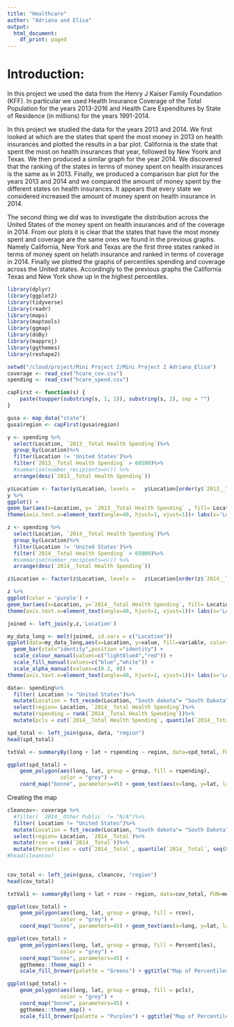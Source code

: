 ```yaml
---
title: "Healthcare"
author: "Adriana and Elisa"
output:
  html_document:
    df_print: paged
---
```


# Introduction:
In this project we used the data from the Henry J Kaiser Family Foundation (KFF). In particular we used Health Insurance Coverage of the Total Population for the years 2013-2016 and Health Care Expenditures by State of Residence (in millions) for the years 1991-2014.

In this project we studied the data for the years 2013 and 2014. We first looked at which are the states that spent the most money in 2013 on health insurances and plotted the results in a bar plot. California is the state that spent the most on health insurances that year, followed by New Yoork and Texas. We then produced a similar graph for the year 2014. We discovered that the ranking of the states in terms of money spent on health insurances is the same as in 2013.
Finally, we produced a comparison bar plot for the years 2013 and 2014 and we compared the amount of money spent by the different states on health insurances. It appears that every state we considered increased the amount of money spent on health insurance in 2014.

The second thing we did was to investigate the distribution across the United States of the money spent on health insurances and of the coverage in 2014. From our plots it is clear that the states that have the most money spent and coverage are the same ones we found in the previous graphs. Namely California, New York and Texas are the first three states ranked in terms of money spent on helath insurance and ranked in terms of coverage in 2014. Finally we plotted the graphs of percentiles spending and coverage across the United states. Accordingly to the previous graphs the California Texas and New York show up in the highest percentiles.


```r
library(dplyr)
library(ggplot2)
library(tidyverse)
library(readr)
library(maps)
library(maptools)
library(ggmap)
library(doBy)
library(mapproj)
library(ggthemes)
library(reshape2)
```



```r
setwd("/cloud/project/Mini Project 2/Mini Project 2 Adriana_Elisa")
coverage <- read_csv("hcare_cov.csv")
spending <- read_csv("hcare_spend.csv")
```

```r
capFirst <- function(s) {
    paste(toupper(substring(s, 1, 1)), substring(s, 2), sep = "")
}
```

```r
gusa <- map_data("state")
gusa$region <- capFirst(gusa$region)
```





```r
y <- spending %>%
  select(Location, `2013__Total Health Spending`)%>%
  group_by(Location)%>%
  filter(Location != 'United States')%>%
  filter(`2013__Total Health Spending` > 60500)%>%
  #summarise(number_recipients=n()) %>%
  arrange(desc(`2013__Total Health Spending`))

y$Location <- factor(y$Location, levels =   y$Location[order(y$`2013__Total Health Spending`, decreasing = T)])
y %>%
ggplot() +
geom_bar(aes(x=Location, y= `2013__Total Health Spending` , fill= Location), stat = 'identity')+
theme(axis.text.x=element_text(angle=40, hjust=1, vjust=1))+ labs(x='Location')+ labs(y= 'Total spent in 2013')
```



```r
z <- spending %>%
  select(Location, `2014__Total Health Spending`)%>%
  group_by(Location)%>%
  filter(Location != 'United States')%>%
  filter(`2014__Total Health Spending` > 65000)%>%
  #summarise(number_recipients=n()) %>%
  arrange(desc(`2014__Total Health Spending`))

z$Location <- factor(z$Location, levels =   z$Location[order(z$`2014__Total Health Spending`, decreasing = T)])

z %>%
ggplot(color = 'purple') +
geom_bar(aes(x=Location, y=`2014__Total Health Spending`, fill= Location), stat = 'identity')+
theme(axis.text.x=element_text(angle=40, hjust=1, vjust=1))+ labs(x='Location')+ labs(y= 'Total spent in 2014')
```



```r
joined <- left_join(y,z,'Location')

my_data_long <- melt(joined, id.vars = c("Location"))
ggplot(data=my_data_long,aes(x=Location, y=value, fill=variable, color=variable, alpha=variable)) +
  geom_bar(stat="identity",position ="identity") +
  scale_colour_manual(values=c("lightblue4","red")) +
  scale_fill_manual(values=c("blue","white")) +
  scale_alpha_manual(values=c(0.2, 0)) +
theme(axis.text.x=element_text(angle=40, hjust=1, vjust=1))+ labs(x='Location')+ labs(y= 'Total spent')
```





```r
data<- spending%>%
  filter( Location != "United States")%>%
  mutate(Location = fct_recode(Location, "South dakota"= "South Dakota", "South carolina"= "South Carolina", "Rhode island"= "Rhode Island", "District of columbia"= "District of Columbia", "New hampshire"= "New Hampshire", "New mexico"= "New Mexico", "New jersey"= "New Jersey", "New york"= "New York", "North carolina"= "North Carolina", "West virginia"= "West Virginia", "North dakota"= "North Dakota"))%>%
  select(region= Location, `2014__Total Health Spending`)%>%
  mutate(rspending = rank(`2014__Total Health Spending`))%>%
  mutate(pcls = cut(`2014__Total Health Spending`, quantile(`2014__Total Health Spending`, seq(0, 1, len = 6)), include.lowest = TRUE))
```


```r
spd_total <- left_join(gusa, data, "region")
head(spd_total)
```


```r

txtVal <- summaryBy(long + lat + rspending ~ region, data=spd_total, FUN=mean, keep.names=T)

ggplot(spd_total) +
    geom_polygon(aes(long, lat, group = group, fill = rspending),
                 color = "grey") +
    coord_map("bonne", parameters=45) + geom_text(aes(x=long, y=lat, label=rspending), data=txtVal, col="red", cex=2.5) + ggtitle("Map of Spending Total Rank in 2014")
```






Creating the map

```r
cleancov<- coverage %>%
  #filter( `2014__Other Public` != "N/A")%>%
  filter( Location != "United States")%>%
  mutate(Location = fct_recode(Location, "South dakota"= "South Dakota", "South carolina"= "South Carolina", "Rhode island"= "Rhode Island", "District of columbia"= "District of Columbia", "New hampshire"= "New Hampshire", "New mexico"= "New Mexico", "New jersey"= "New Jersey", "New york"= "New York", "North carolina"= "North Carolina", "West virginia"= "West Virginia", "North dakota"= "North Dakota"))%>%
  select(region= Location, `2014__Total`)%>%
  mutate(rcov = rank(`2014__Total`))%>%
  mutate(Percentiles = cut(`2014__Total`, quantile(`2014__Total`, seq(0, 1, len = 6)), include.lowest = TRUE))
#head(cleancov)
  
```


```r
cov_total <- left_join(gusa, cleancov, "region")
head(cov_total)
```






```r
txtVal1 <- summaryBy(long + lat + rcov ~ region, data=cov_total, FUN=mean, keep.names=T)

ggplot(cov_total) +
    geom_polygon(aes(long, lat, group = group, fill = rcov),
                 color = "grey") +
    coord_map("bonne", parameters=45) + geom_text(aes(x=long, y=lat, label=rcov), data=txtVal1, col="red", cex=2.5)+ ggtitle("Map of Coverage Total Rank in 2014")
```

```r

ggplot(cov_total) +
    geom_polygon(aes(long, lat, group = group, fill = Percentiles),
                 color = "grey") +
    coord_map("bonne", parameters=45) +
    ggthemes::theme_map() +
    scale_fill_brewer(palette = "Greens") + ggtitle("Map of Percentiles of Coverage Total in 2014")
```





```r
ggplot(spd_total) +
    geom_polygon(aes(long, lat, group = group, fill = pcls),
                 color = "grey") +
    coord_map("bonne", parameters=45) +
    ggthemes::theme_map() +
    scale_fill_brewer(palette = "Purples") + ggtitle("Map of Percentiles of Spending Total in 2014")
```


